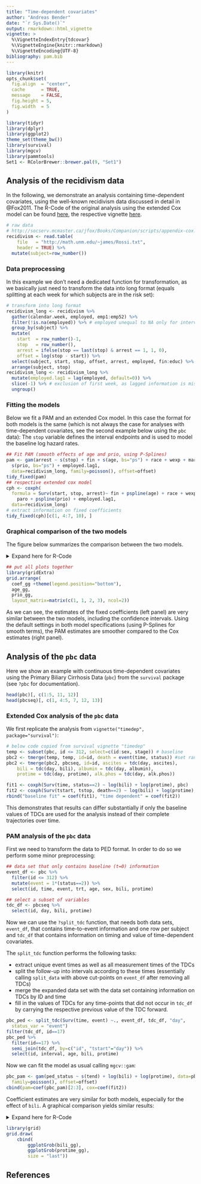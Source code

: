 ```yaml
---
title: "Time-dependent covariates"
author: "Andreas Bender"
date: "`r Sys.Date()`"
output: rmarkdown::html_vignette
vignette: >
  %\VignetteIndexEntry{tdcovar}
  %\VignetteEngine{knitr::rmarkdown}
  %\VignetteEncoding{UTF-8}
bibliography: pam.bib
---
```


```r
library(knitr)
opts_chunk$set(
  fig.align  = "center",
  cache      = TRUE,
  message    = FALSE,
  fig.height = 5,
  fig.width  = 5
)
```

```r
library(tidyr)
library(dplyr)
library(ggplot2)
theme_set(theme_bw())
library(survival)
library(mgcv)
library(pammtools)
Set1 <- RColorBrewer::brewer.pal(9, "Set1")
```

## Analysis of the recidivism data

In the following, we demonstrate an analysis containing time-dependent covariates,
using the well-known recidivism data discussed in detail in @Fox2011.
The R-Code of the original analysis using the extended Cox model can be found
[here](http://socserv.mcmaster.ca/jfox/Books/Companion/scripts/appendix-cox.R),
the respective vignette [here](https://socserv.socsci.mcmaster.ca/jfox/Books/Companion-1E/appendix-cox-regression.pdf).

```r
# raw data
# http://socserv.mcmaster.ca/jfox/Books/Companion/scripts/appendix-cox.R
recidivism <- read.table(
    file   = "http://math.unm.edu/~james/Rossi.txt",
    header = TRUE) %>%
  mutate(subject=row_number())
```


### Data preprocessing

In this example we don't need a dedicated function for transformation,
as we basically just need to transform the data into long format (equals
splitting at each week for which subjects are in the risk set):

```r
# transform into long format
recidivism_long <- recidivism %>%
  gather(calendar.week, employed, emp1:emp52) %>%
  filter(!is.na(employed)) %>% # employed unequal to NA only for intervals under risk
  group_by(subject) %>%
  mutate(
    start  = row_number()-1,
    stop   = row_number(),
    arrest = ifelse(stop == last(stop) & arrest == 1, 1, 0),
    offset = log(stop - start)) %>%
  select(subject, start, stop, offset, arrest, employed, fin:educ) %>%
  arrange(subject, stop)
recidivism_long <- recidivism_long %>%
  mutate(employed.lag1 = lag(employed, default=0)) %>%
  slice(-1) %>% # exclusion of first week, as lagged information is missing
  ungroup()
```


### Fitting the models

Below we fit a PAM and an extended Cox model. In this case the format for
both models is the same (which is not always the case for analyses with
time-dependent covariates, see the second example below using the `pbc` data):
The `stop` variable defines the interval endpoints and is used to model
the baseline log hazard rates.

```r
## Fit PAM (smooth effects of age and prio, using P-Splines)
pam <- gam(arrest ~ s(stop) + fin + s(age, bs="ps") + race + wexp + mar + paro +
  s(prio, bs="ps") + employed.lag1,
  data=recidivism_long, family=poisson(), offset=offset)
tidy_fixed(pam)
## respective extended cox model
cph <- coxph(
  formula = Surv(start, stop, arrest)~ fin + pspline(age) + race + wexp + mar +
    paro + pspline(prio) + employed.lag1,
  data=recidivism_long)
# extract information on fixed coefficients
tidy_fixed(cph)[c(1, 4:7, 10), ]
```

### Graphical comparison of the two models
The figure below summarizes the comparison between the two models.

<details>
<summary>Expand here for R-Code</summary>

```r
all_eff <- purrr::map_df(
  list(
    tidy_fixed(pam),
   	tidy_fixed(cph)[-c(2:3, 8:9), ]),
  bind_rows, .id="Model") %>%
  mutate(Model = factor(Model, levels=2:1, labels=c("Cox-PH", "PAM")))

## plot of fixed coefficients
coef_gg <- ggplot(all_eff, aes(x=variable, y=coef, ymin=lower, ymax=upper)) +
  geom_hline(yintercept = 0, lty=3) +
  geom_pointrange(aes(col=factor(Model), shape=factor(Model)),
    position=position_dodge(width=0.5)) +
  scale_colour_manual(
    name   = "Method",
    values = c(1, Set1[1]),
    limits = rev(levels(all_eff$Model))) +
  scale_shape_manual(
    name   = "Method",
    values = c(19, 15),
    limits = rev(levels(all_eff$Model))) +
  coord_flip(ylim=range(-1.5, 1)) +
  ylab(expression(hat(beta)%+-% 1.96 %.% SE)) +
  xlab("")

## to visualize smooth effect of age, create data set where all covariates are
## fixed to mean values except for age, which varies between min and max
## (n = 100)
age_df <- recidivism_long %>% make_newdata(expand="age", n=100)

## add information on contribution of age to linear predictor (partial effect of age)
age_df <- age_df %>%
  add_term(pam, term="age") %>%
  mutate(cphfit = predict(object=cph, ., type="terms")[,"pspline(age)"])

## prep plot object for smooth effects
smooth_gg <- ggplot(age_df, aes(y=fit)) +
	geom_line(aes(col="PAM")) +
	geom_ribbon(aes(ymin=low, ymax=high), alpha=0.3) +
	geom_line(aes(y=cphfit, col="Cox-PH")) +
	scale_colour_manual(name="Method", values=c("#E41A1C", "#000000")) +
  ylab(expression(hat(f)(x))) + theme(legend.position="none")

## plot of the age effect
age_gg <- smooth_gg + aes(x=age) +
  xlab("Age")


## same as "age"" for "prio" variable
prio_df <- recidivism_long %>% make_newdata(expand="prio", n=100)
prio_df <- prio_df %>%
  add_term(pam, term="prio") %>%
  mutate(cphfit = predict(object=cph, ., type="terms")[,7])

## plot of the prio effect
prio_gg <- smooth_gg %+% prio_df + aes(x=prio) +
  xlab("Number of prior convictions")

## put all plots together
library(gridExtra)
grid.arrange(
  coef_gg +theme(legend.position="bottom"),
  age_gg,
  prio_gg,
  layout_matrix=matrix(c(1, 1, 2, 3), ncol=2))
```

</details>

```r
## put all plots together
library(gridExtra)
grid.arrange(
  coef_gg +theme(legend.position="bottom"),
  age_gg,
  prio_gg,
  layout_matrix=matrix(c(1, 1, 2, 3), ncol=2))
```

As we can see, the estimates of the fixed coefficients (left panel) are
very similar between the two models, including the confidence intervals.
Using the default settings in both model specifications (using P-Splines
for smooth terms), the PAM estimates are smoother compared to the Cox
estimates (right panel).

## Analysis of the `pbc` data

Here we show an example with continuous time-dependent covariates using the
Primary Biliary Cirrhosis Data (`pbc`) from the `survival` package (see
`?pbc` for documentation).

```r
head(pbc)[, c(1:5, 11, 12)]
head(pbcseq)[, c(1, 4:5, 7, 12, 13)]
```

### Extended Cox analysis of the `pbc` data
We first replicate the analysis from `vignette("timedep", package="survival")`:

```r
# below code copied from survival vignette "timedep"
temp <- subset(pbc, id <= 312, select=c(id:sex, stage)) # baseline
pbc2 <- tmerge(temp, temp, id=id, death = event(time, status)) #set range
pbc2 <- tmerge(pbc2, pbcseq, id=id, ascites = tdc(day, ascites),
    bili = tdc(day, bili), albumin = tdc(day, albumin),
    protime = tdc(day, protime), alk.phos = tdc(day, alk.phos))

fit1 <- coxph(Surv(time, status==2) ~ log(bili) + log(protime), pbc)
fit2 <- coxph(Surv(tstart, tstop, death==2) ~ log(bili) + log(protime), pbc2)
rbind("baseline fit" = coef(fit1), "time dependent" = coef(fit2))
```

This demonstrates that results can differ substantially if only the
baseline values of TDCs are used for the analysis instead of their complete trajectories over time.


### PAM analysis of the `pbc` data

First we need to transform the data to PED format. In order to do so we
perform some minor preprocessing:

```r
## data set that only contains baseline (t=0) information
event_df <- pbc %>%
  filter(id <= 312) %>%
  mutate(event = 1*(status==2)) %>%
  select(id, time, event, trt, age, sex, bili, protime)

## select a subset of variables
tdc_df <- pbcseq %>%
  select(id, day, bili, protime)
```

Now we can use the `?split_tdc` function, that needs both data sets,
`event_df`, that contains time-to-event information and one row per subject and
`tdc_df` that contains information on timing and value of time-dependent
covariates.

The `split_tdc` function performs the following tasks:

  - extract unique event times as well as all measurement times of the TDCs
  - split the follow-up into intervals according to these times (essentially calling
  `split_data` with above cut-points on `event_df` after removing all TDCs)
  - merge the expanded data set with the data set containing information
  on TDCs by ID and time
  - fill in the values of TDCs for any time-points that did not occur in `tdc_df` by
  carrying the respective previous value of the TDC forward.

```r
pbc_ped <- split_tdc(Surv(time, event) ~., event_df, tdc_df, "day",
  status_var = "event")
filter(tdc_df, id==17)
pbc_ped %>%
  filter(id==17) %>%
  semi_join(tdc_df, by=c("id", "tstart"="day")) %>%
  select(id, interval, age, bili, protime)
```


Now we can fit the model as usual calling `mgcv::gam`:

```r
pbc_pam <- gam(ped_status ~ s(tend) + log(bili) + log(protime), data=pbc_ped,
  family=poisson(), offset=offset)
cbind(pam=coef(pbc_pam)[2:3], cox=coef(fit2))
```

Coefficient estimates are very similar for both models, especially for the
effect of `bili`. A graphical comparison yields similar results:

<details>
  <summary>Expand here for R-Code</summary>

```r
## Effect of bilirubin
## note that we use relative = TRUE in the call to add_term, which calculates
## the relative risk change (x - \bar{x})'\beta for comparison with predict.coxph
## (see also Details section in ?predict.coxph)
bili_df <- pbc_ped %>% ungroup() %>%
  make_newdata(expand="bili", n = 100) %>%
  add_term(pbc_pam, term="bili", relative=TRUE) %>%
  mutate(cox = predict(fit2, ., type="term")[, "log(bili)"])

bili_gg <- ggplot(bili_df, aes(x=bili, y=fit)) +
    geom_line(aes(col="PAM")) +
    geom_ribbon(aes(ymin=low, ymax=high), alpha=0.2) +
    geom_line(aes(y=cox, col="Cox")) +
    scale_colour_manual(name="Method", values=c("#E41A1C", "#000000"))

## Effect of protime
protime_df <- pbc_ped %>% ungroup() %>%
  make_newdata(expand="protime", n = 100) %>%
  add_term(pbc_pam, term="protime", relative=TRUE) %>%
  mutate(cox = predict(fit2, ., type="term")[, "log(protime)"])

protime_gg <- ggplot(protime_df, aes(x=protime, y=fit)) +
    geom_line(aes(col="PAM")) +
    geom_ribbon(aes(ymin=low, ymax=high), alpha=0.2) +
    geom_line(aes(y=cox, col="Cox")) +
    scale_colour_manual(name="Method", values=c("#E41A1C", "#000000"))

## combine figures
library(grid)
grid.draw(
    cbind(
        ggplotGrob(bili_gg),
        ggplotGrob(protime_gg),
        size = "last"))
```
</details>

```r
library(grid)
grid.draw(
    cbind(
        ggplotGrob(bili_gg),
        ggplotGrob(protime_gg),
        size = "last"))
```


## References
